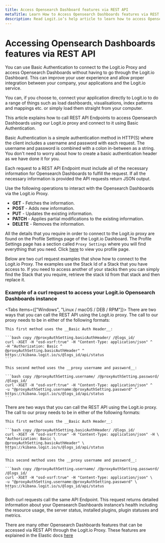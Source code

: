 ```yaml
---
title: Access Opensearch Dashboard features via REST API
metaTitle: Learn How to Access Opensearch Dashboards features via REST API
description: Read Logit.io’s help article to learn how to access Opensearch Dashboards features via REST API.
---
```


# Accessing Opensearch Dashboards features via REST API

You can use Basic Authentication to connect to the Logit.io Proxy and access Opensearch Dashboards without having to go 
through the Logit.io Dashboard. This can improve your user experience and allow proper integration between your company, your applications 
and the Logit.io service.

You can, if you choose to, connect your application directly to Logit.io to do a range of things such as load dashboards, visualisations, 
index patterns and mappings etc. or simply load them straight from your computer. 

This article explains how to call REST API Endpoints to access Opensearch Dashboards using our Logit.io proxy and connect to it using Basic 
Authentication.

<Callout type="info">
    Basic Authentication is a simple authentication method in HTTP(S) where the client includes a username and password with each request. 
    The username and password is combined with a colon in-between as a string. You don't need to worry about how to create a basic authentication 
    header as we have done it for you. 
</Callout>

Each request to a REST API Endpoint must include all of the necessary information for Opensearch Dashboards to fulfill the request. If all the necessary 
information is provided the API requests return JSON output.

Use the following operations to interact with the Opensearch Dashboards via the Logit.io Proxy.

* __GET__ - Fetches the information.
* __POST__ - Adds new information.
* __PUT__ - Updates the existing information.
* __PATCH__ - Applies partial modifications to the existing information.
* __DELETE__ - Removes the information.

All the details that you require in order to connect to the Logit.io proxy are found on the Profile Settings page of the Logit.io Dashboard. 
The Profile Settings page has a section called `Proxy Settings` where you will find everything that you need. 
Click [here](https://dashboard.logit.io/profile) to view you profile page.

Below are two curl request examples that show how to connect to the Logit.io Proxy. The examples use the Stack Id of a Stack that you have access to. 
If you need to access another of your stacks then you can simply find the Stack that you require, retrieve the stack Id from that stack and then 
replace it.

<ProxyAuthPlaceholderWarning stackType="logs" />

### Example of a curl request to access your Logit.io Opensearch Dashboards instance

<Tabs items={["Windows", "Linux / macOS / DEB / RPM"]}>
  <Tab>
    There are two ways that you can call the REST API using the Logit.io proxy. The call to our proxy needs to be in either of the following formats:

    This first method uses the __Basic Auth Header__:

    ```bash copy /@proxyAuthSetting.basicAuthHeader/ /@logs_id/
    curl -XGET -H "osd-xsrf:true" -H "Content-Type: application/json" ^
	-H "Authorization: Basic ^
    @proxyAuthSetting.basicAuthHeader" ^
    https://kibana.logit.io/s/@logs_id/api/status
    ```

    This second method uses the __proxy username and password__:

    ```bash copy /@proxyAuthSetting.username/ /@proxyAuthSetting.password/ /@logs_id/
    curl -XGET -H "osd-xsrf:true" -H "Content-Type: application/json" ^
    -u "@proxyAuthSetting.username:@proxyAuthSetting.password" ^
    https://kibana.logit.io/s/@logs_id/api/status
    ```
  </Tab>

  <Tab>
    There are two ways that you can call the REST API using the Logit.io proxy. The call to our proxy needs to be in either of the following formats:

    This first method uses the __Basic Auth Header__:

    ```bash copy /@proxyAuthSetting.basicAuthHeader/ /@logs_id/
    curl -XGET -H "osd-xsrf:true" -H "Content-Type: application/json" -H \
    "Authorization: Basic \
    @proxyAuthSetting.basicAuthHeader" \
    https://kibana.logit.io/s/@logs_id/api/status
    ```

    This second method uses the __proxy username and password__:

    ```bash copy /@proxyAuthSetting.username/ /@proxyAuthSetting.password/ /@logs_id/
    curl -XGET -H "osd-xsrf:true" -H "Content-Type: application/json" \
    -u "@proxyAuthSetting.username:@proxyAuthSetting.password" \
    https://kibana.logit.io/s/@logs_id/api/status
    ```
  </Tab>
</Tabs>




Both curl requests call the same API Endpoint. This request returns detailed information about your Opensearch Dashboards instance’s health including the 
resource usage, the server status, installed plugins, plugin statuses and metrics.

There are many other Opensearch Dashboards features that can be accessed via REST API through the Logit.io Proxy. These features are explained in the 
Elastic docs [here](https://opensearch.org/docs/latest/api-reference/)